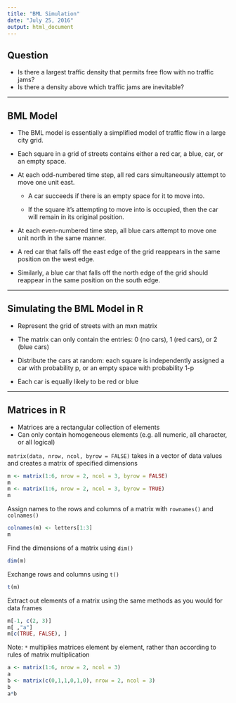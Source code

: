 ```yaml
---
title: "BML Simulation"
date: "July 25, 2016"
output: html_document
---
```


## Question

* Is there a largest traffic density that permits free flow with no traffic jams?
* Is there a density above which traffic jams are inevitable?

---

## BML Model

* The BML model is essentially a simplified model of traffic flow in a large city grid.

* Each square in a grid of streets contains either a red car, a blue, car, or an empty space.

* At each odd-numbered time step, all red cars simultaneously attempt to move one unit east.

  + A car succeeds if there is an empty space for it to move into.
  
  + If the square it's attempting to move into is occupied, then the car    will remain in its original position.
  
* At each even-numbered time step, all blue cars attempt to move one unit north in the same manner.

* A red car that falls off the east edge of the grid reappears in the same position on the west edge.

* Similarly, a blue car that falls off the north edge of the grid should reappear in the same position on the south edge.

---

## Simulating the BML Model in R

* Represent the grid of streets with an mxn matrix  

* The matrix can only contain the entries: 0 (no cars), 1 (red cars), or 2 (blue cars)

* Distribute the cars at random: each square is independently assigned a car with probability p, or an empty space with probability 1-p

* Each car is equally likely to be red or blue

---

## Matrices in R

* Matrices are a rectangular collection of elements
* Can only contain homogeneous elements (e.g. all numeric, all character, or all logical)

`matrix(data, nrow, ncol, byrow = FALSE)` takes in a vector of data values and creates a matrix of specified dimensions

```r
m <- matrix(1:6, nrow = 2, ncol = 3, byrow = FALSE)
m
m <- matrix(1:6, nrow = 2, ncol = 3, byrow = TRUE)
m
```

Assign names to the rows and columns of a matrix with `rownames()` and `colnames()`

```r
colnames(m) <- letters[1:3]
m
```

Find the dimensions of a matrix using `dim()`

```r
dim(m)
```

Exchange rows and columns using `t()`

```r
t(m)
```

Extract out elements of a matrix using the same methods as you would for data frames
```r
m[-1, c(2, 3)]
m[ ,"a"]
m[c(TRUE, FALSE), ]
```

Note: `*` multiplies matrices element by element, rather than according to rules of matrix multiplication

```r
a <- matrix(1:6, nrow = 2, ncol = 3)
a
b <- matrix(c(0,1,1,0,1,0), nrow = 2, ncol = 3)
b
a*b
```




